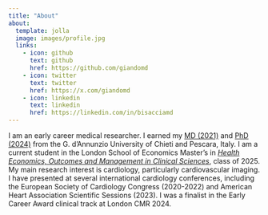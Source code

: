 ```yaml
---
title: "About"
about:
  template: jolla
  image: images/profile.jpg
  links:
    - icon: github
      text: github
      href: https://github.com/giandomd
    - icon: twitter
      text: twitter
      href: https://x.com/giandomd
    - icon: linkedin
      text: linkedin
      href: https://linkedin.com/in/bisacciamd
---
```


I am an early career medical researcher. I earned my [MD (2021)](md.qmd) and [PhD (2024)](phd.qmd) from the G. d'Annunzio University of Chieti and Pescara, Italy. I am a current student in the London School of Economics Master's in *[Health Economics, Outcomes and Management in Clinical Sciences](https://www.lse.ac.uk/study-at-lse/Graduate/degree-programmes-2024/Executive-MSc-Health-Economics-Outcomes-Management-Clinical-Sciences)*, class of 2025. My main research interest is cardiology, particularly cardiovascular imaging. I have presented at several international cardiology conferences, including the European Society of Cardiology Congress (2020-2022) and American Heart Association Scientific Sessions (2023). I was a finalist in the Early Career Award clinical track at London CMR 2024.